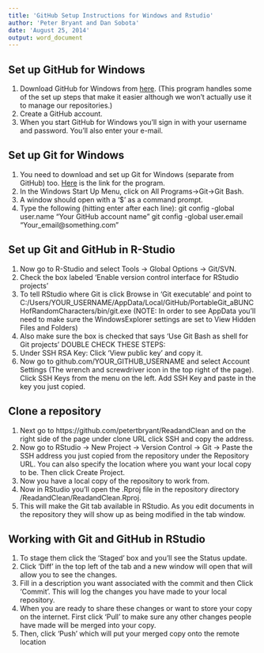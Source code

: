 ```yaml
---
title: 'GitHub Setup Instructions for Windows and Rstudio'
author: 'Peter Bryant and Dan Sobota'
date: 'August 25, 2014' 
output: word_document
---
```


## Set up GitHub for Windows

1.  Download GitHub for Windows from [here](https://github.com/). (This program handles some of the set up steps that make it easier although we won't actually use it to manage our repositories.)
2.	Create a GitHub account. 
3. When you start GitHub for Windows you'll sign in with your username and password. You'll also enter your e-mail.

## Set up Git for Windows
1.  You need to download and set up Git for Windows (separate from GitHub) too.  [Here](http://git-scm.com/) is the link for the program.
2.  In the Windows Start Up Menu, click on All Programs->Git->Git Bash.
3.  A window should open with a '$' as a command prompt.
4.  Type the following (hitting enter after each line):
        git config -global user.name "Your GitHub account name"
        git config -global user.email "Your_email@something.com"

## Set up Git and GitHub in R-Studio
1.	Now go to R-Studio and select Tools -> Global Options -> Git/SVN.
2.	Check the box labeled 'Enable version control interface for RStudio projects'
3.	To tell RStudio where Git is click Browse in 'Git executable' and point to C:/Users/YOUR_USERNAME/AppData/Local/GitHub/PortableGit_aBUNCHofRandomCharacters/bin/git.exe (NOTE: In order to see AppData you'll need to make sure the WindowsExplorer settings are set to View Hidden Files and Folders)
4.	Also make sure the box is checked that says 'Use Git Bash as shell for Git projects'
DOUBLE CHECK THESE STEPS:
5.	Under SSH RSA Key: Click 'View public key' and copy it.
6.	Now go to github.com/YOUR_GITHUB_USERNAME and select Account Settings (The wrench and screwdriver icon in the top right of the page). Click SSH Keys from the menu on the left. Add SSH Key and paste in the key you just copied. 

## Clone a repository
1.	Next go to https://github.com/petertbryant/ReadandClean and on the right side of the page under clone URL click SSH and copy the address.
2.	Now go to RStudio -> New Project -> Version Control -> Git -> Paste the SSH address you just copied from the repository under the Repository URL. You can also specify the location where you want your local copy to be. Then click Create Project.
3.	Now you have a local copy of the repository to work from.
4.	Now in RStudio you'll open the .Rproj file in the repository directory /ReadandClean/ReadandClean.Rproj.
5.	This will make the Git tab available in RStudio. As you edit documents in the repository they will show up as being modified in the tab window.

## Working with Git and GitHub in RStudio
1.	To stage them click the 'Staged' box and you'll see the Status update.
2.	Click 'Diff' in the top left of the tab and a new window will open that will allow you to see the changes.
3.	Fill in a description you want associated with the commit and then Click 'Commit'. This will log the changes you have made to your local repository.
4.	When you are ready to share these changes or want to store your copy on the internet. First click 'Pull' to make sure any other changes people have made will be merged into your copy.
5.	Then, click 'Push' which will put your merged copy onto the remote location